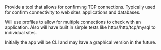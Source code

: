 
Provide a tool that allows for confirming TCP connections.  Typically used for confirm connectivity to web sites, applications and databases.

Will use profiles to allow for multiple connections to check with an application. Also will have built in simple tests like https/http/tcp/mysql to individual sites.


Initially the app will be CLI and may have a graphical version in the future.
